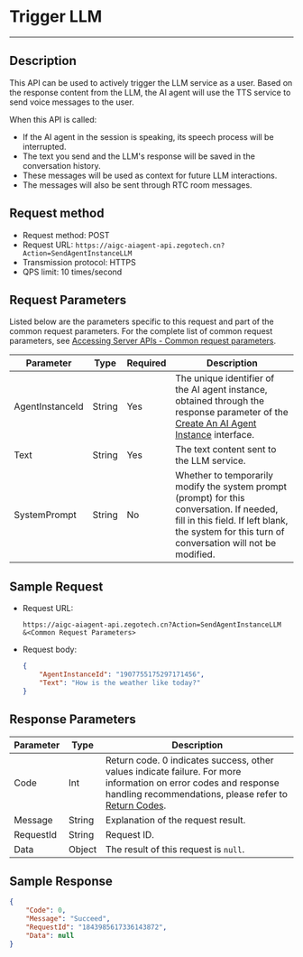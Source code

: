 # Trigger LLM

---

## Description

This API can be used to actively trigger the LLM service as a user. Based on the response content from the LLM, the AI agent will use the TTS service to send voice messages to the user.

When this API is called:
- If the AI agent in the session is speaking, its speech process will be interrupted.
- The text you send and the LLM's response will be saved in the conversation history.
- These messages will be used as context for future LLM interactions.
- The messages will also be sent through RTC room messages.

## Request method

- Request method: POST
- Request URL: `https://aigc-aiagent-api.zegotech.cn?Action=SendAgentInstanceLLM`
- Transmission protocol: HTTPS
- QPS limit: 10 times/second

## Request Parameters

Listed below are the parameters specific to this request and part of the common request parameters. For the complete list of common request parameters, see [Accessing Server APIs - Common request parameters](./../Accessing%20Server%20APIs.mdx#common-request-parameters).

| Parameter             | Type    | Required | Description                                                         |
|----------------------|---------|----------|---------------------------------------------------------------------|
| AgentInstanceId      | String  | Yes      | The unique identifier of the AI agent instance, obtained through the response parameter of the [Create An AI Agent Instance](./Create%20Agent%20instance.mdx) interface. |
| Text                | String  | Yes      | The text content sent to the LLM service.                           |
| SystemPrompt        | String  | No       | Whether to temporarily modify the system prompt (prompt) for this conversation. If needed, fill in this field. If left blank, the system for this turn of conversation will not be modified. |

## Sample Request

- Request URL:

    ```https
    https://aigc-aiagent-api.zegotech.cn?Action=SendAgentInstanceLLM
    &<Common Request Parameters>
    ```

- Request body:
    ```json
    {
        "AgentInstanceId": "1907755175297171456",
        "Text": "How is the weather like today?"
    }
    ```

## Response Parameters

| Parameter | Type | Description |
|-----------|------|-------------|
| Code | Int | Return code. 0 indicates success, other values indicate failure. For more information on error codes and response handling recommendations, please refer to [Return Codes](./../Return%20codes.mdx). |
| Message | String | Explanation of the request result. |
| RequestId | String | Request ID. |
| Data | Object | The result of this request is `null`. |

## Sample Response

```json
{
    "Code": 0,
    "Message": "Succeed",
    "RequestId": "1843985617336143872",
    "Data": null
}
```

